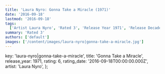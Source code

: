 ```yaml
---
title: 'Laura Nyro: Gonna Take a Miracle (1971)'
date: '2016-09-18'
lastmod: '2016-09-18'
tags:
  ['Artist Laura Nyro', 'Rated 3', 'Release Year 1971', 'Release Decade 1970']
summary: 'Rated 3'
authors: ['default']
images: ['/content/images/laura-nyro|gonna-take-a-miracle.jpg']
---
```


  key: 'laura-nyro|gonna-take-a-miracle',
  title: 'Gonna Take a Miracle',
  release_year: 1971,
  rating: 6,
  rating_date: '2016-09-18T00:00:00.000Z',
  artist: 'Laura Nyro',
};

<MusicRating data={data} />
